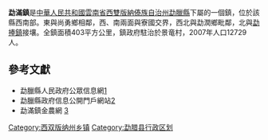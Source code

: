 {{中国乡级行政区
|景观照片文件名 = 
|景观照片描述 = 
|汉语拼音 = 
|其他语言 = 
|其他语言名称 = 
|旧称 = 
|地名出处 = 
|位置图文件名 = 
|位置图描述 = 
|自定义图片= 
|建置时间 = 
|政府驻地 = 
|毗邻 = 
|总面积 = 
|总人口 = 
|总人口年份 = 
|户籍人口 = 
|户籍人口年份 = 
|常住人口 = 
|常住人口年份 = 
|人口密度 = 
|GDP = 
|GDP年份 = 
|邮政编码 = 
|电话区号 = 691
|官方网站 = 
|网站名称 = 
|53/28/23/103/000}}
'''勐滿鎮'''是[[中華人民共和國|中華人民共和國]][[雲南省|雲南省]][[西雙版納傣族自治州|西雙版納傣族自治州]][[勐臘縣|勐臘縣]]下屬的一個鎮，位於該縣西南部。東與尚勇鄉相鄰，西、南兩面與寮國交界，西北與勐潤鄉毗鄰，北與[[勐捧鎮|勐捧鎮]]接壤。全鎮面積403平方公里，鎮政府駐治於景竜村，2007年人口12729人。

==參考文獻==
*勐臘縣人民政府公眾信息網[https://web.archive.org/web/20100423155638/http://www.mlzf.yn.gov.cn/mlxzf/504966108218916864/20071128/5972.html]
*勐臘縣政府信息公開門戶網站[http://xxgk.yn.gov.cn/canton_model3/newsview.aspx?id=219242]{{Dead link|date=2019年12月 |bot=InternetArchiveBot |fix-attempted=yes }}
*勐滿鎮金農網 [http://www.agri.com.cn/town/532823102000.htm]{{dead link|date=2018年5月 |bot=InternetArchiveBot |fix-attempted=yes }}

{{勐腊县行政区划}}
[[Category:西双版纳州乡镇|Category:西双版纳州乡镇]]
[[Category:勐腊县行政区划|Category:勐腊县行政区划]]